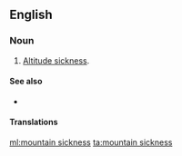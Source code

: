 ==English==

===Noun===
{{en-noun|head=[[mountain]] [[sickness]]|-}}

# {{medicine}} [[altitude sickness|Altitude sickness]].

====See also====
*{{pedia|Altitude sickness}}

====Translations====
{{trans-see|altitude sickness}}

[[ml:mountain sickness]]
[[ta:mountain sickness]]